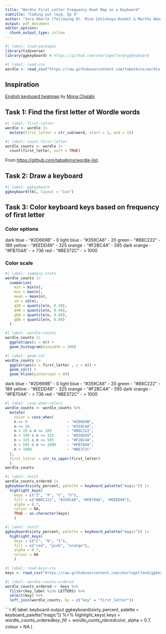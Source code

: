 ```yaml
---
title: "Wordle First Letter Frequency Heat Map on a Keyboard"
subtitle: "Coding out loud, Ep 4"
author: "Sara Oberle (following Dr. Mine Çetinkaya-Rundel & Martha Aboagye)"
output: pdf_document
editor_options: 
  chunk_output_type: inline
---
```


```r
#| label: load-packages
library(tidyverse)
library(ggkeyboard) # https://github.com/sharlagelfand/ggkeyboard
```

```r
#| label: read-csv
wordle <- read_csv("https://raw.githubusercontent.com/tabatkins/wordle-list/main/words", col_names = "word")
```

## Inspiration

[English keyboard heatmap](https://twitter.com/monachalabi/status/772102591694209024) by [Mona Chalabi](https://twitter.com/MonaChalabi)

## Task 1: Find the first letter of Wordle words

```r
#| label: first-letter
wordle <- wordle |>
  mutate(first_letter = str_sub(word, start = 1, end = 1))
```

```r
#| label: count-first-letter
wordle_counts <- wordle |>
  count(first_letter, sort = TRUE)
```

From <https://github.com/tabatkins/wordle-list>.

## Task 2: Draw a keyboard

```r
#| label: ggkeyboard 
ggkeyboard(tkl, layout = "iso")
```


## Task 3: Color keyboard keys based on frequency of first letter

### Color options
dark blue - "#2D669B" - 0
light blue - "#359CA8" - 20
green - "#B8C222" - 189
yellow - "#EEDD49" - 325
orange - "#F2BC4A" - 595
dark orange - "#FB704A" - > 736
red - "#BE372C" - > 1000

### Color scale
```r
#| label: summary-stats
wordle_counts |>
  summarize(
    min = min(n),
    max = max(n),
    mean = mean(n),
    sd = sd(n), 
    q20 = quantile(n, 0.20), 
    q40 = quantile(n, 0.40),
    q60 = quantile(n, 0.60),
    q80 = quantile(n, 0.80)
  ) 
```

```r
#| label: wordle-counts 
wordle_counts |>
  ggplot(aes(x = n)) +
  geom_histogram(binwidth = 100)
```

```r
#| label: geom-col
wordle_counts |>
  ggplot(aes(x = first_letter , y = n)) +
  geom_col() +
  geom_hline(yintercept = 80)
```

dark blue - "#2D669B" - 0
light blue - "#359CA8" - 20
green - "#B8C222" - 189
yellow - "#EEDD49" - 325
orange - "#F2BC4A" - 595
dark orange - "#FB704A" - > 736
red - "#BE372C" - > 1000

```r
#| label: case-when-colors
wordle_counts <- wordle_counts %>%
  mutate(
    color = case_when(
    n == 0                  ~ "#2D669B",
    n <= 20                 ~ "#359CA8", 
    n > 20 & n <= 189       ~ "#B8C222", 
    n > 189 & n <= 325      ~ "#EEDD49", 
    n > 325 & n <= 595      ~ "#F2BC4A", 
    n > 595 & n <= 1000     ~ "#FB704A", 
    n > 1000                ~ "#BE372C"
  ), 
  first_letter = str_to_upper(first_letter)
  )
wordle_counts
```


```r
#| label: test1
wordle_counts_ordered |>
ggkeyboard(sixty_percent, palette = keyboard_palette("magic")) |>
  highlight_keys(
    keys = c("Z", "X", "C", "V"), 
    fill = c("#B8C222", "#359CA8", "#FB704A", "#EEDD49"), 
    alpha = 0.7, 
    colour = NA, 
    TRUE ~ as.character(keys)
    )
```

```r
#| label: test2 
ggkeyboard(sixty_percent, palette = keyboard_palette("magic")) |>
  highlight_keys(
    keys = c("C", "N", "S"), 
    fill = c("red", "pink", "orange"), 
    alpha = 0.7, 
    colour = NA
    )
```


```r
#| label: read-keys-csv
keys <- read_csv("https://raw.githubusercontent.com/sharlagelfand/ggkeyboard/061f0d9084d76d576200e81439311983e1d50d93/data-raw/sixty_percent.csv")
```


```r
#| label: wordle-counts-ordered
wordle_counts_ordered <- keys %>% 
  filter(key_label %in% LETTERS) %>%
  select(key) %>%
  left_join(wordle_counts, by = c("key" = "first_letter"))
```

```r
#| label: keyboard-output
ggkeyboard(sixty_percent, palette = keyboard_palette("magic")) %>%
  highlight_keys(
    keys = wordle_counts_ordered$key, 
    fill = wordle_counts_ordered$color, 
    alpha = 0.7, 
    colour = NA
    )